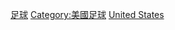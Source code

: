 {{Catnav|頁面分類|...|足球|各國足球|美國足球}}
{{Catnav|頁面分類|...|足球|各國足球|各國足球場}}
{{Catnav|頁面分類|...|各國體育|美國體育|美国体育场地}}
{{Commonscat|Association football venues in the United States}}

[[Category:美国体育场地|足球]]
[[Category:美國足球|Category:美國足球]]
[[Category:各國足球場|United States]]